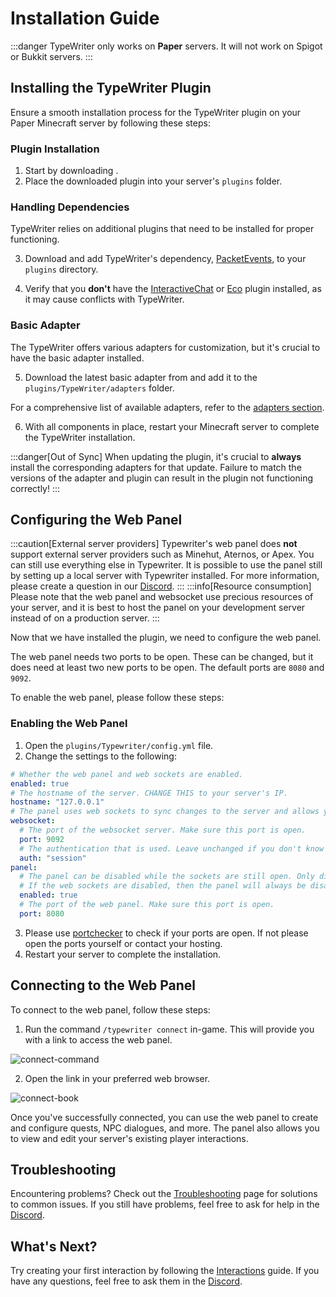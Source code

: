 
# Installation Guide

:::danger
TypeWriter only works on **Paper** servers. It will not work on Spigot or Bukkit servers.
:::

## Installing the TypeWriter Plugin

Ensure a smooth installation process for the TypeWriter plugin on your Paper Minecraft server by following these steps:

### Plugin Installation

1. Start by downloading <DownloadVersion />.
2. Place the downloaded plugin into your server's `plugins` folder.

### Handling Dependencies

TypeWriter relies on additional plugins that need to be installed for proper functioning.

3. Download and add TypeWriter's dependency, [PacketEvents](https://modrinth.com/plugin/packetevents/versions?l=paper), to your `plugins` directory.

4. Verify that you **don't** have the [InteractiveChat](https://www.spigotmc.org/resources/interactivechat-show-items-inventory-in-chat-custom-chat-keywords-bungee-velocity-support.75870/) or [Eco](https://polymart.org/resource/eco.773) plugin installed, as it may cause conflicts with TypeWriter.

### Basic Adapter

The TypeWriter offers various adapters for customization, but it's crucial to have the basic adapter installed.

5. Download the latest basic adapter from <DownloadVersion /> and add it to the `plugins/TypeWriter/adapters` folder.

For a comprehensive list of available adapters, refer to the [adapters section](../../adapters).

6. With all components in place, restart your Minecraft server to complete the TypeWriter installation.

:::danger[Out of Sync]
When updating the plugin, it's crucial to **always** install the corresponding adapters for that update. Failure to match the versions of the adapter and plugin can result in the plugin not functioning correctly!
:::

## Configuring the Web Panel

:::caution[External server providers]
Typewriter's web panel does **not** support external server providers such as Minehut, Aternos, or Apex. You can still use everything else in Typewriter. It is possible to use the panel still by setting up a local server with Typewriter installed. For more information, please create a question in our [Discord](https://discord.gg/p7WH9VvdMQ).
:::
:::info[Resource consumption]
Please note that the web panel and websocket use precious resources of your server, and it is best to host the panel on your development server instead of on a production server.
:::

Now that we have installed the plugin, we need to configure the web panel.

The web panel needs two ports to be open. These can be changed, but it does need at least two new ports to be open. The
default ports are `8080` and `9092`.

To enable the web panel, please follow these steps:

### Enabling the Web Panel

1. Open the `plugins/Typewriter/config.yml` file.
2. Change the settings to the following:

```yaml title="plugins/Typewriter/config.yml"
# Whether the web panel and web sockets are enabled.
enabled: true
# The hostname of the server. CHANGE THIS to your server's IP.
hostname: "127.0.0.1"
# The panel uses web sockets to sync changes to the server and allows you to work with multiple people at the same time.
websocket:
  # The port of the websocket server. Make sure this port is open.
  port: 9092
  # The authentication that is used. Leave unchanged if you don't know what you are doing.
  auth: "session"
panel:
  # The panel can be disabled while the sockets are still open. Only disable this if you know what you are doing.
  # If the web sockets are disabled, then the panel will always be disabled.
  enabled: true
  # The port of the web panel. Make sure this port is open.
  port: 8080
```

3. Please use [portchecker](https://portchecker.co/) to check if your ports are open. If not please open the ports yourself or contact your hosting.
4. Restart your server to complete the installation.

## Connecting to the Web Panel

To connect to the web panel, follow these steps:

1. Run the command `/typewriter connect` in-game. This will provide you with a link to access the web panel.

![connect-command](../assets/first-interaction/connect-command.gif)

2. Open the link in your preferred web browser.

![connect-book](../assets/first-interaction/connect-book.png)

Once you've successfully connected, you can use the web panel to create and configure quests, NPC dialogues, and more. The panel also allows you to view and edit your server's existing player interactions.

## Troubleshooting

Encountering problems? Check out the [Troubleshooting](../troubleshooting) page for solutions to common issues.
If you still have problems, feel free to ask for help in the [Discord](https://discord.gg/HtbKyuDDBw).

## What's Next?

Try creating your first interaction by following the [Interactions](../first-story/interactions) guide. If you have any questions, feel free to ask them in the [Discord](https://discord.gg/HtbKyuDDBw).
